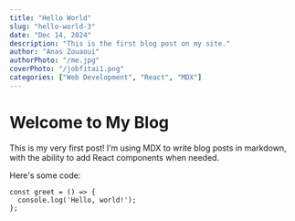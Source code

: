 ```yaml
---
title: "Hello World"
slug: "hello-world-3"
date: "Dec 14, 2024"
description: "This is the first blog post on my site."
author: "Anas Zouaoui"
authorPhoto: "/me.jpg" 
coverPhoto: "/jobfitai1.png" 
categories: ["Web Development", "React", "MDX"]
---
```


# Welcome to My Blog

This is my very first post! I’m using MDX to write blog posts in markdown, with the ability to add React components when needed.

Here's some code:

```tsx
const greet = () => {
  console.log('Hello, world!');
};
